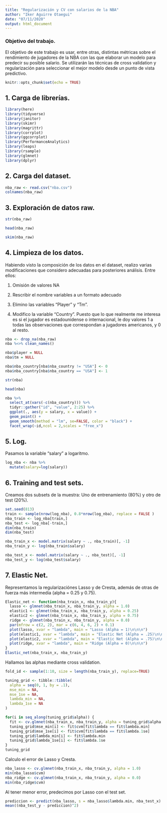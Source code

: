 ```yaml
---
title: "Regularización y CV con salarios de la NBA"
author: "Iker Aguirre Otaegui"
date: "07/11/2020"
output: html_document
---
```


### Objetivo del trabajo.

El objetivo de este trabajo es usar, entre otras, distintas métricas sobre el rendimiento de jugadores de la NBA con las que elaborar un modelo para predecir su posible salario. Se utilizarán las técnicas de cross validation y regularización para seleccionar el mejor modelo desde un punto de vista predictivo.

```r
knitr::opts_chunk$set(echo = TRUE)
```

## 1. Carga de librerías.

```r
library(here) 
library(tidyverse)
library(janitor) 
library(skimr) 
library(magrittr) 
library(corrplot) 
library(ggcorrplot)  
library(PerformanceAnalytics) 
library(leaps) 
library(rsample) 
library(glmnet)   
library(dplyr)

```

## 2. Carga del dataset.

```r
nba_raw <- read.csv("nba.csv")
colnames(nba_raw)
```

## 3. Exploración de datos raw.

``` r
str(nba_raw)
```

```r
head(nba_raw)
```

```r
skim(nba_raw)
```

## 4. Limpieza de los datos.

Habiendo visto la composición de los datos en el dataset, realizo varias modificaciones que considero adecuadas para posteriores análisis. Entre ellos:

1. Omisión de valores NA

2. Rescribir el nombre variables a un formato adecuado

3. Elimino las variables "Player" y "Tm".

4. Modifico la variable "Country". Puesto que lo que realmente me interesa es si el jugador es estadounidense o internacional, le doy valores 1 a todas las observaciones que correspondan a jugadores americanos, y 0 al resto.

```r
nba <- drop_na(nba_raw)
nba %<>% clean_names()
```

```r
nba$player = NULL
nba$tm = NULL
```

```r
nba$nba_country[nba$nba_country != "USA"] <- 0
nba$nba_country[nba$nba_country == "USA"] <- 1 
```

```r
str(nba)
```

```r
head(nba)
```

```r
nba %>% 
  select_at(vars(-c(nba_country))) %>%  
  tidyr::gather("id", "value", 2:25) %>% 
  ggplot(., aes(y = salary, x = value)) +
  geom_point() +
  geom_smooth(method = "lm", se=FALSE, color = "black") + 
  facet_wrap(~id,ncol = 2,scales = "free_x")
```

## 5. Log.

Pasamos la variable "salary" a logaritmo.

```r
log_nba <- nba %>% 
  mutate(salary=log(salary))
```

## 6. Training and test sets.

Creamos dos subsets de la muestra: Uno de entrenamiento (80%) y otro de test (20%).

```r
set.seed(813)
train <- sample(nrow(log_nba), 0.8*nrow(log_nba), replace = FALSE )
nba_train <- log_nba[train,]
nba_test <- log_nba[-train,]
dim(nba_train)
dim(nba_test)
```

```r
nba_train_x <- model.matrix(salary ~ ., nba_train)[, -1]
nba_train_y <- log(nba_train$salary)

nba_test_x <- model.matrix(salary ~ ., nba_test)[, -1]
nba_test_y <- log(nba_test$salary)
```

## 7. Elastic Net.

Representamos la regularizaciónes Lasso y de Cresta, además de otras de fuerza más intermedia (alpha = 0.25 y 0.75).

```r
Elastic_net <- function(nba_train_x, nba_train_y){
  lasso <- glmnet(nba_train_x, nba_train_y, alpha = 1.0) 
  elastic1 <- glmnet(nba_train_x, nba_train_y, alpha = 0.25) 
  elastic2 <- glmnet(nba_train_x, nba_train_y, alpha = 0.75) 
  ridge <- glmnet(nba_train_x, nba_train_y, alpha = 0.0)
  par(mfrow = c(2, 2), mar = c(6, 4, 6, 2) + 0.1)
  plot(lasso, xvar = "lambda", main = "Lasso (Alpha = 1)\n\n\n")
  plot(elastic1, xvar = "lambda", main = "Elastic Net (Alpha = .25)\n\n\n")
  plot(elastic2, xvar = "lambda", main = "Elastic Net (Alpha = .75)\n\n\n")
  plot(ridge, xvar = "lambda", main = "Ridge (Alpha = 0)\n\n\n")
}
Elastic_net(nba_train_x, nba_train_y)


```

Hallamos las alphas mediante cross validation.

```r
fold_id <- sample(1:10, size = length(nba_train_y), replace=TRUE)

tuning_grid <- tibble::tibble(
  alpha = seq(0, 1, by = .1),
  mse_min = NA,
  mse_1se = NA,
  lambda_min = NA,
  lambda_1se = NA
)

for(i in seq_along(tuning_grid$alpha)) {
  fit <- cv.glmnet(nba_train_x, nba_train_y, alpha = tuning_grid$alpha[i], foldid = fold_id)
  tuning_grid$mse_min[i] <- fit$cvm[fit$lambda == fit$lambda.min]
  tuning_grid$mse_1se[i] <- fit$cvm[fit$lambda == fit$lambda.1se]
  tuning_grid$lambda_min[i] <- fit$lambda.min
  tuning_grid$lambda_1se[i] <- fit$lambda.1se
}
tuning_grid
```

Calculo el error de Lasso y Cresta.

```r
nba_lasso <- cv.glmnet(nba_train_x, nba_train_y, alpha = 1.0)
min(nba_lasso$cvm)
nba_ridge <- cv.glmnet(nba_train_x, nba_train_y, alpha = 0.0)
min(nba_ridge$cvm)
```

Al tener menor error, predecimos por Lasso con el test set.

```r
prediccion <- predict(nba_lasso, s = nba_lasso$lambda.min, nba_test_x)
mean((nba_test_y - prediccion)^2)
```
